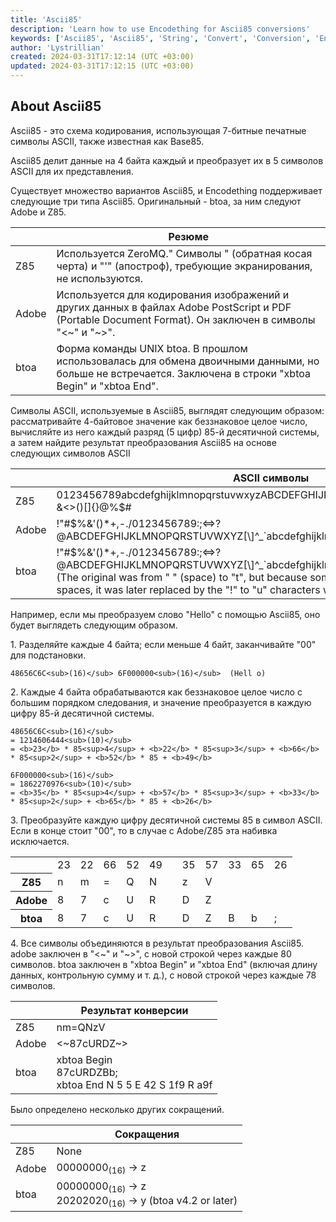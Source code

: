 ```yaml
---
title: 'Ascii85'
description: 'Learn how to use Encodething for Ascii85 conversions'
keywords: ['Ascii85', 'Ascii85', 'String', 'Convert', 'Conversion', 'Encodething']
author: 'Lystrillian'
created: 2024-03-31T17:12:14 (UTC +03:00)
updated: 2024-03-31T17:12:15 (UTC +03:00)
---
```


## About Ascii85

Ascii85 - это схема кодирования, использующая 7-битные печатные символы ASCII, также известная как Base85.

Ascii85 делит данные на 4 байта каждый и преобразует их в 5 символов ASCII для их представления.

Существует множество вариантов Ascii85, и Encodething поддерживает следующие три типа Ascii85. Оригинальный - btoa, за ним следуют Adobe и Z85.

|  | Резюме |
| --- | --- |
| Z85 | Используется ZeroMQ." Символы \" (обратная косая черта) и "'" (апостроф), требующие экранирования, не используются. |
| Adobe | Используется для кодирования изображений и других данных в файлах Adobe PostScript и PDF (Portable Document Format). Он заключен в символы "\<~" и "\~>". |
| btoa | Форма команды UNIX btoa. В прошлом использовалась для обмена двоичными данными, но больше не встречается. Заключена в строки "xbtoa Begin" и "xbtoa End". |

Символы ASCII, используемые в Ascii85, выглядят следующим образом: рассматривайте 4-байтовое значение как беззнаковое целое число, вычисляйте из него каждый разряд (5 цифр) 85-й десятичной системы, а затем найдите результат преобразования Ascii85 на основе следующих символов ASCII

|  | ASCII символы |
| --- | --- |
| Z85 | 0123456789abcdefghijklmnopqrstuvwxyzABCDEFGHIJKLMNOPQRSTUVWXYZ.-:+=^!/\*?&\<>()\[\]{}@%$# |
| Adobe | !"#$%&'()\*+,-./0123456789:;\<=>?@ABCDEFGHIJKLMNOPQRSTUVWXYZ\[\\\]^\_\`abcdefghijklmnopqrstu |
| btoa | !"#$%&'()\*+,-./0123456789:;\<=>?@ABCDEFGHIJKLMNOPQRSTUVWXYZ\[\\\]^\_\`abcdefghijklmnopqrstu  <br />(The original was from " " (space) to "t", but because some mailers excluded trailing spaces, it was later replaced by the "!" to "u" characters without spaces.) |

Например, если мы преобразуем слово "Hello" с помощью Ascii85, оно будет выглядеть следующим образом.

1\. Разделяйте каждые 4 байта; если меньше 4 байт, заканчивайте "00" для подстановки.

```
48656C6C<sub>(16)</sub> 6F000000<sub>(16)</sub>  (Hell o)
```

2\. Каждые 4 байта обрабатываются как беззнаковое целое число с большим порядком следования, и значение преобразуется в каждую цифру 85-й десятичной системы.

```
48656C6C<sub>(16)</sub>
= 1214606444<sub>(10)</sub>
= <b>23</b> * 85<sup>4</sup> + <b>22</b> * 85<sup>3</sup> + <b>66</b> * 85<sup>2</sup> + <b>52</b> * 85 + <b>49</b>
```

```
6F000000<sub>(16)</sub>
= 1862270976<sub>(10)</sub>
= <b>35</b> * 85<sup>4</sup> + <b>57</b> * 85<sup>3</sup> + <b>33</b> * 85<sup>2</sup> + <b>65</b> * 85 + <b>26</b>
```

3\. Преобразуйте каждую цифру десятичной системы 85 в символ ASCII. Если в конце стоит "00", то в случае с Adobe/Z85 эта набивка исключается.

<table class="table table-sm table-fit"><tbody><tr><th></th><td>23</td><td>22</td><td>66</td><td>52</td><td>49</td><td></td><td>35</td><td>57</td><td>33</td><td>65</td><td>26</td></tr><tr><th>Z85</th><td>n</td><td>m</td><td>=</td><td>Q</td><td>N</td><td></td><td>z</td><td>V</td><td></td><td></td><td></td></tr><tr><th>Adobe</th><td>8</td><td>7</td><td>c</td><td>U</td><td>R</td><td></td><td>D</td><td>Z</td><td></td><td></td><td></td></tr><tr><th>btoa</th><td>8</td><td>7</td><td>c</td><td>U</td><td>R</td><td></td><td>D</td><td>Z</td><td>B</td><td>b</td><td>;</td></tr></tbody></table>

4\. Все символы объединяются в результат преобразования Ascii85. adobe заключен в "\<~" и "\~>", с новой строкой через каждые 80 символов. btoa заключен в "xbtoa Begin" и "xbtoa End" (включая длину данных, контрольную сумму и т. д.), с новой строкой через каждые 78 символов.

|  | Результат конверсии |
| --- | --- |
| Z85 | nm=QNzV |
| Adobe | \<~87cURDZ~> |
| btoa | xbtoa Begin  <br /> 87cURDZBb;  <br />xbtoa End N 5 5 E 42 S 1f9 R a9f |

Было определено несколько других сокращений.

|  | Сокращения |
| --- | --- |
| Z85 | None |
| Adobe | 00000000<sub>(16)</sub> -> z |
| btoa | 00000000<sub>(16)</sub> -> z  <br /> 20202020<sub>(16)</sub> -> y (btoa v4.2 or later)  
